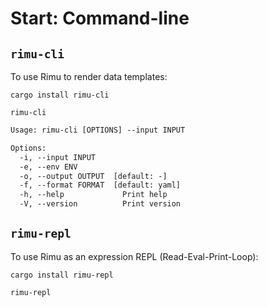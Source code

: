 # Start: Command-line

## `rimu-cli`

To use Rimu to render data templates:

```shell
cargo install rimu-cli
```

```shell
rimu-cli
```

```txt
Usage: rimu-cli [OPTIONS] --input INPUT

Options:
  -i, --input INPUT
  -e, --env ENV
  -o, --output OUTPUT  [default: -]
  -f, --format FORMAT  [default: yaml]
  -h, --help             Print help
  -V, --version          Print version
```

## `rimu-repl`

To use Rimu as an expression REPL (Read-Eval-Print-Loop):

```shell
cargo install rimu-repl
```

```shell
rimu-repl
```
